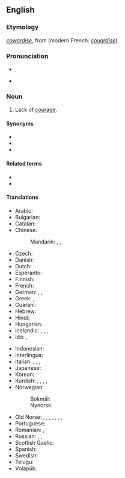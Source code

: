 ==English==
{{wikipedia}}

===Etymology===
{{etyl|enm|en}} ''[[cowardise]]'', from {{etyl|xno|en}} {{m|fro|cuardise}} (modern French: ''[[couardise]]'').

===Pronunciation===
* {{a|RP}} {{enPR|kouʹərdĭs}}, {{IPA|/ˈkaʊədɪs/|lang=en}}
* {{a|GA}} {{IPA|/ˈkaʊɚdɪs/|lang=en}}

===Noun===
{{en-noun|~}}

# Lack of [[courage]].

====Synonyms====
* {{l|en|cowardliness}}
* {{l|en|cowardness}}
* {{l|en|cowardship}}

====Related terms====
* {{l|en|coward}}
* {{l|en|cowardly}}

====Translations====
{{trans-top|the lack of courage}}
* Arabic: {{t|ar|جَبَانَة|f}}
* Bulgarian: {{t|bg|страхливост}}
* Catalan: {{t|ca|covardia|f}}
* Chinese:
*: Mandarin: {{t+|cmn|膽怯|sc=Hani}}, {{t+|cmn|胆怯|tr=dǎnqiè|sc=Hani}}, {{t+|cmn|怯懦|tr=qiènuò|sc=Hani}}
* Czech: {{t|cs|zbabělost|f}}
* Danish: {{t|da|fejhed|c}}
* Dutch: {{t+|nl|lafheid}}
* Esperanto: {{t|eo|malkuraĝeco}}
* Finnish: {{t+|fi|pelkuruus}}
* French: {{t+|fr|lâcheté|f}}
* German: {{t+|de|Feigheit|f}}, {{t|de|Kleinmut|m}}, {{t|de|Ängstlichkeit|f}}
* Greek: {{t+|el|δειλία|f|sc=Grek}}, {{t+|el|ανανδρία|f|sc=Grek}}
* Guaraní: {{t|gn|py'amirĩ}}
* Hebrew: {{t|he|פחדנות|f|tr=pakhdanut}}
* Hindi: {{t+|hi|कायरता|tr=kāyartā}}
* Hungarian: {{t+|hu|gyávaság}}
* Icelandic: {{t|is|gunguskapur|m}}, {{t|is|heigulsháttur|m}}, {{t|is|ragmennska|f}}, {{t|is|bleyði|f}}
* Ido: {{t+|io|poltroneso}}, {{t+|io|deskurajo}}
{{trans-mid}}
* Indonesian: {{t+|id|kepengecutan}}
* Interlingua: {{t|ia|coardia}}
* Italian: {{t+|it|codardia}}, {{t+|it|viltà}}, {{t|it|pusillanimità}}, {{t|it|vigliaccheria}}
* Japanese: {{t|ja|憶病|tr=おくびょう, okubyō}}
* Korean: {{t+|ko|비겁|tr=bi geop|sc=Hang}}
* Kurdish: {{t+|ku|newêrekî}}, {{t+|ku|tirsokî}}, {{t+|ku|tirsonekî}}, {{t+|ku|bêcesaretî}}, {{t+|ku|bêcuretî}}
* Norwegian:
*: Bokmål: {{t|nb|feighet|m|f}}
*: Nynorsk: {{t|nn|feigskap|m}}
* Old Norse: {{t|non|bleyði|f}}, {{t|non|argskapr|m}}, {{t|non|hugbleyði|f}}, {{t|non|geitarhugr|m}}, {{t|non|klaeki|n}}, {{t|non|ragmennska|f}}, {{t|non|ragskapr|m}}, {{t|non|regi|f}}
* Portuguese: {{t+|pt|covardia|f}}
* Romanian: {{t+|ro|poltronerie|f}}, {{t+|ro|lașitate|f}}
* Russian: {{t+|ru|тру́сость|f}}, {{t+|ru|малоду́шие|n}}, {{t+|ru|бзде́ние|c}} {{qualifier|vulgar}}
* Scottish Gaelic: {{t|gd|cladhaireachd|f}}
* Spanish: {{t+|es|cobardía|f}}
* Swedish: {{t+|sv|feghet|c}}
* Telugu: {{t+|te|పిరికితనము|sc=Telu}}
* Volapük: {{t+|vo|dredöf}}
{{trans-bottom}}
